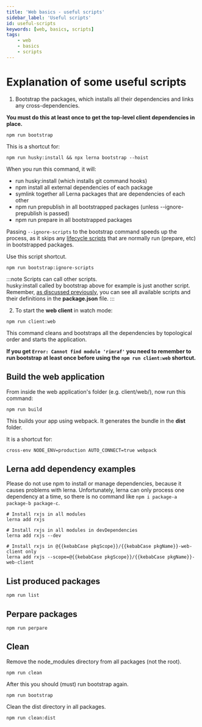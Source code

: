 ```yaml
---
title: 'Web basics - useful scripts'
sidebar_label: 'Useful scripts'
id: useful-scripts
keywords: [web, basics, scripts]
tags:
    - web
    - basics
    - scripts
---
```


# Explanation of some useful scripts

1. Bootstrap the packages, which installs all their dependencies and links any cross-dependencies.

**You must do this at least once to get the top-level client dependencies in place.**

```shell
npm run bootstrap
```

This is a shortcut for:
```shell
npm run husky:install && npx lerna bootstrap --hoist
```

When you run this command, it will:
- run husky:install (which installs git command hooks)
- npm install all external dependencies of each package
- symlink together all Lerna packages that are dependencies of each other
- npm run prepublish in all bootstrapped packages (unless --ignore-prepublish is passed)
- npm run prepare in all bootstrapped packages

Passing `--ignore-scripts` to the bootstrap command speeds up the process, as it skips any [lifecycle scripts](https://docs.npmjs.com/cli/v9/using-npm/scripts#life-cycle-scripts) that are normally run (prepare, etc) in bootstrapped packages.

Use this script shortcut.
```shell
npm run bootstrap:ignore-scripts
```

:::note
Scripts can call other scripts.<br />
husky:install called by bootstrap above for example is just another script.<br />
Remember, [as discussed previously](../package-json-basics#scripts), you can see all available scripts and their definitions in the **package.json** file. 
:::

2. To start the **web client** in watch mode:

```shell
npm run client:web
```

This command cleans and bootstraps all the dependencies by topological order and starts the application.

**If you get `Error: Cannot find module 'rimraf'` you need to remember to run bootstrap at least once before using the
`npm run client:web` shortcut.**

## Build the web application 

From inside the web application's folder (e.g. client/web/), now run this command:

```shell
npm run build
```

This builds your app using webpack. It generates the bundle in the **dist** folder.

It is a shortcut for:
```shell
cross-env NODE_ENV=production AUTO_CONNECT=true webpack
```

## Lerna add dependency examples

Please do not use npm to install or manage dependencies, because it causes problems with lerna. Unfortunately, lerna can
only process one dependency at a time, so there is no command like `npm i package-a package-b package-c`.

```shell
# Install rxjs in all modules
lerna add rxjs

# Install rxjs in all modules in devDependencies
lerna add rxjs --dev

# Install rxjs in @{{kebabCase pkgScope}}/{{kebabCase pkgName}}-web-client only
lerna add rxjs --scope=@{{kebabCase pkgScope}}/{{kebabCase pkgName}}-web-client
```

## List produced packages

```shell
npm run list
```

## Perpare packages

```shell
npm run perpare
```

## Clean

Remove the node_modules directory from all packages (not the root).

```shell
npm run clean
```

After this you should (must) run bootstrap again.

```shell
npm run bootstrap
```

Clean the dist directory in all packages.

```shell
npm run clean:dist
```

